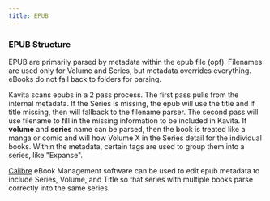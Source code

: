 ```yaml
---
title: EPUB
---
```


### EPUB Structure

EPUB are primarily parsed by metadata within the epub file (opf). Filenames are used only for Volume and Series, but metadata overrides everything. eBooks do not fall back to folders for parsing.

Kavita scans epubs in a 2 pass process. The first pass pulls from the internal metadata. If the Series is missing, the epub will use the title and if title missing, then will fallback to the filename parser. The second pass will use filename to fill in the missing information to be included in Kavita. If **volume** and **series** name can be parsed, then the book is treated like a manga or comic and will how Volume X in the Series detail for the individual books. Within the metadata, certain tags are used to group them into a series, like "Expanse".


[Calibre](../external-tools/calibre.mdx) eBook Management software can be used to edit epub metadata to include Series, Volume, and Title so that series with multiple books parse correctly into the same series. 
